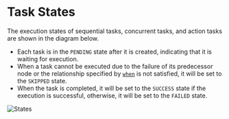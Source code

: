 # Task States

The execution states of sequential tasks, concurrent tasks, and action tasks are shown in the diagram below.

- Each task is in the `PENDING` state after it is created, indicating that it is waiting for execution.
- When a task cannot be executed due to the failure of its predecessor node or the relationship specified by [`when`](/tasks/order) is not satisfied, it will be set to the `SKIPPED` state.
- When the task is completed, it will be set to the `SUCCESS` state if the execution is successful, otherwise, it will be set to the `FAILED` state.

![States](/states.png)
